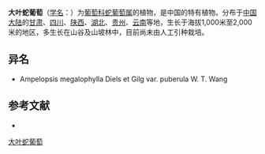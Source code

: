 {{Speciesbox
| name = 大叶蛇葡萄
| status = 
| status_system = 
| image =
| genus = Ampelopsis
| species = megalophylla
| authority = Diels & Gilg
| subdivision_ranks =[[变种|变种]]
| subdivision =
* 大叶蛇葡萄 ''A. m.'' var. ''megalophylla''
* [[柔毛大叶蛇葡萄|柔毛大叶蛇葡萄]] ''A. m.'' var. ''jiangxiensis''
}}

'''大叶蛇葡萄'''（[[学名|学名]]：{{lang|la|''Ampelopsis megalophylla''}}）为[[葡萄科|葡萄科]][[蛇葡萄属|蛇葡萄属]]的植物，是中国的特有植物。分布于[[中国大陆|中国大陆]]的[[甘肃|甘肃]]、[[四川|四川]]、[[陕西|陕西]]、[[湖北|湖北]]、[[贵州|贵州]]、[[云南|云南]]等地，生长于海拔1,000米至2,000米的地区，多生长在山谷及山坡林中，目前尚未由人工引种栽培。

== 异名 ==
* Ampelopsis megalophylla Diels et Gilg var. puberula W. T. Wang

== 参考文献 ==
<div class="references-small">
* {{cite web| url =http://www.bioinfo.cn/db05/KmzwSpecies.php?action=view&id=23885| title =大叶蛇葡萄（原变种）| work =《中国高等植物数据库全库》| publisher =中国科学院微生物研究所| author =昆明植物研究所| accessdate =2009-02-25| deadurl =yes| archiveurl =https://web.archive.org/web/20160305084748/http://www.bioinfo.cn/db05/KmzwSpecies.php?action=view&id=23885| archivedate =2016-03-05}}
</div>
{{Taxonbar|from=Q10934076}}

[[Category:蛇葡萄属|大叶蛇葡萄]]


{{植物小作品}}
